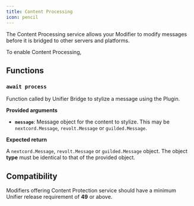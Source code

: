 ```yaml
---
title: Content Processing
icon: pencil
---
```


The Content Processing service allows your Modifier to modify messages before it is bridged to other servers and platforms.

To enable Content Processing,&#x20;

## Functions

### `await process`

Function called by Unifier Bridge to stylize a message using the Plugin.

**Provided arguments**

* **`message`**: Message object for the content to stylize. This may be `nextcord.Message`, `revolt.Message` or `guilded.Message`.

**Expected return**

A `nextcord.Message`, `revolt.Message` or `guilded.Message` object. The object **type** must be identical to that of the provided object.

## Compatibility

Modifiers offering Content Protection service should have a minimum Unifier release requirement of **49** or above.

